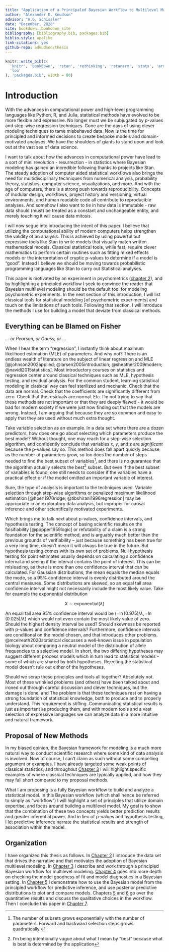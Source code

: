 ```yaml
---
title: "Application of a Principaled Bayesian Workflow to Multilevel Modeling"
author: "Alexander D. Knudson"
advisor: "A.G. Schissler"
date: "December, 2020"
site: bookdown::bookdown_site
bibliography: [bibliography.bib, packages.bib]
biblio-style: apalike
link-citations: yes
github-repo: adkudson/thesis
---
```


```r
knitr::write_bib(c(
  'knitr', 'bookdown', 'rstan', 'rethinking', 'rstanarm', 'stats', 'arm',
  'loo'
), 'packages.bib', width = 80)
```

# Introduction {#intro}

With the advances in computational power and high-level programming languages like Python, R, and Julia, statistical methods have evolved to be more flexible and expressive. No longer must we be subjugated by p-values and step-wise regression techniques. Gone are the days of using clever modeling techniques to tame misbehaved data. Now is the time for principled and informed decisions to create bespoke models and domain-motivated analyses. We have the shoulders of giants to stand upon and look out at the vast sea of data science.

I want to talk about how the advances in computational power have lead to a sort of mini revolution - resurrection - in statistics where Bayesian modeling has gained an incredible following thanks to projects like Stan. The steady adoption of computer aided statistical workflows also brings the need for multidisciplinary techniques from numerical analysis, probability theory, statistics, computer science, visualizations, and more. And with the age of computers, there is a strong push towards reproducibility. Concepts of modular design, workflows, project history and versioning, virtual environments, and human readable code all contribute to reproducible analyses. And somehow I also want to tie in how data is immutable - raw data should (must) be treated as a constant and unchangeable entity, and merely touching it will cause data mitosis.

I will now segue into introducing the intent of this paper. I believe that utilizing the computational ability of modern computers helps strengthen the validity of an analysis. This is achieved by using powerful but expressive tools like Stan to write models that visually match written mathematical models. Classical statistical tools, while fast, require clever mathematics to perform certain routines such as fitting mixed effects models or the interpretation of cryptic p-values to determine if a model is "good". Instead I believe we should be moving towards probabilistic programming languages like Stan to carry out Statistical analyses.

This paper is motivated by an experiment in psychometrics ([chapter 2](#motivating-data)), and by highlighting a principled workflow I seek to convince the reader that Bayesian multilevel modeling should be the default tool for modeling psychometric experiments. In the next section of this introduction, I will list classical tools for statistical modeling [of psychometric experiments] and touch on the limitations of such tools. Following that section, I will introduce the methods I use for building a model that deviate from classical methods.

## Everything can be Blamed on Fisher {#ch010-classical-methods}

_... or Pearson, or Gauss, or ..._

When I hear the term "regression", I instantly think about maximum likelihood estimation (MLE) of parameters. And why not? There is an endless wealth of literature on the subject of linear regression and MLE [@johnson2002applied; @larsen2005introduction; @sheather2009modern; @navidi2015statistics]. Most introductory courses on statistics and regression center around classical techniques such as MLE, hypothesis testing, and residual analysis. For the common student, learning statistical modeling in classical way can feel sterilized and mechanic. Check that the data are normal. Check that the coefficients are significantly different from zero. Check that the residuals are normal. Etc. I'm not trying to say that these methods are not important or that they are deeply flawed - it would be bad for modern society if we were just now finding out that the models are wrong. Instead, I am arguing that because they are so common and easy to apply that they are used without much extra thought.

Take variable selection as an example. In a data set where there are a dozen predictors, how does one go about selecting which parameters produce the best model? Without thought, one may reach for a step-wise selection algorithm, and confidently conclude that variables $x$, $y$, and $z$ are _significant_ because the p-values say so. This method does fall apart quickly because as the number of parameters grow, so too does the number of steps needed to find the best subset of variables^[The number of subsets grows exponentially with the number of parameters. Forward and backward selection steps grows quadratically.], and there is no guarantee that the algorithm actually selects the best^[I'm being intentionally vague about what I mean by "best" because what is best is determined by the application] subset. But even if the best subset of variables is found, one still needs to consider if the variables have a practical effect or if the model omitted an important variable of interest.

Sure, the type of analysis is important to the techniques used. Variable selection through step-wise algorithms or penalized maximum likelihood estimation [@hoerl1970ridge; @tibshirani1996regression] may be appropriate in an exploratory data analysis, but improper for causal inference and other scientifically motivated experiments.

Which brings me to talk next about p-values, confidence intervals, and hypothesis testing. The concept of basing scientific results on the falsifiability [@popper1959logic] or refutability of a claim is a strong foundation for the scientific method, and is arguably much better than the previous grounds of verifiability -- just because something has been true for a very long time, doesn't mean it will always be true in the future. But hypothesis testing comes with its own set of problems. Null hypothesis testing for point estimates usually depends on calculating a confidence interval and seeing if the interval contains the point of interest. This can be misleading, as there is more than one confidence interval that can be calculated. For Gaussian distributions, the mean equals the median equals the mode, so a 95% confidence interval is evenly distributed around the central measures. Some distributions are skewed, so an equal tail area confidence interval might not necessarily include the most likely value. Take for example the exponential distribution

$$
X \sim \mathrm{exponential} (\lambda)
$$

An equal tail area 95% confidence interval would be $\left(-\ln(0.975)/\lambda, -\ln(0.025)/\lambda\right)$ which would not even contain the most likely value of zero. Should the highest density interval be used? Should skewness be reported with p-values and confidence intervals? Furthermore, confidence intervals are conditional on the model chosen, and that introduces other problems. @mcelreath2020statistical discusses a well-known issue in population biology about comparing a neutral model of the distribution of allele frequencies to a selective model. In short, the two differing hypotheses may suggest different process models which in turn lead to statistical models - some of which are shared by both hypotheses. Rejecting the statistical model doesn't rule out either of the hypotheses.

Should we scrap these principles and tools all together? Absolutely not. Most of these wrinkled problems (and others) have been talked about and ironed out through careful discussion and clever techniques, but the damage is done, and  The problem is that these techniques rest on having a strong foundation of statistical knowledge, both to produce and to properly understand. This requirement is stifling. Communicating statistical results is just as important as producing them, and with modern tools and a vast selection of expressive languages we can analyze data in a more intuitive and natural framework.

## Proposal of New Methods {#ch010-new-methods}

In my biased opinion, the Bayesian framework for modeling is a much more natural way to conduct scientific research where some kind of data analysis is involved. Now of course, I can't claim as such without some compelling argument or examples. I have already targeted some weak points of classical statistics, and throughout [Chapter 3](#workflow) I will highlight specific examples of where classical techniques are typically applied, and how they may fall short compared to my proposal methods.

What I am proposing is a fully Bayesian workflow to build and analyze a statistical model. In this Bayesian workflow (which shall hence be referred to simply as "workflow") I will highlight a set of principles that utilize domain expertise, and focus around building a multilevel model. My goal is to show that the combination of these two concepts yields better prediction results and greater inferential power. And in lieu of p-values and hypothesis testing, I let predictive inference narrate the statistical results and strength of association within the model.

## Organization {#ch010-organization}

I have organized this thesis as follows. In [Chapter 2](#motivating-data) I introduce the data set that drives the narrative and that motivates the adoption of Bayesian multilevel modeling. In [Chapter 3](#workflow) I describe and work through a principled Bayesian workflow for multilevel modeling. [Chapter 4](#model-checking) goes into more depth on checking the model goodness of fit and model diagnostics in a Bayesian setting. In [Chapter 5](#predictive-inference) I demonstrate how to use the Bayesian model from the principled workflow for predictive inference, and use posterior predictive distributions to plot and compare models. Chapters [5](#) and [6](#) go over the quantitative results and discuss the qualitative choices in the workflow. Then I conclude this paper in [Chapter 7](#conclusion).
